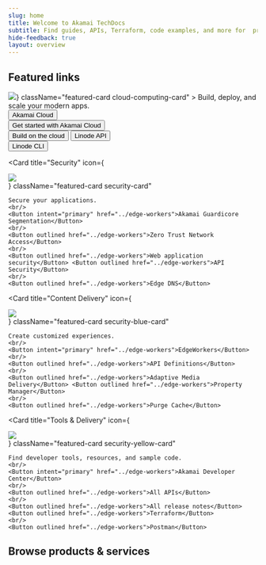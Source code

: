 ```yaml
---
slug: home
title: Welcome to Akamai TechDocs
subtitle: Find guides, APIs, Terraform, code examples, and more for  products and services.
hide-feedback: true
layout: overview
---
```


## Featured links

<CardGroup cols={2}>
  <Card
    title="Cloud Computing"
    icon={<div className="td-icon-bg"><img src="../assets/cloud_computing.svg"/></div>}
    className="featured-card cloud-computing-card"
  >
    Build, deploy, and scale your modern apps.
    <br/>
    <Button intent="primary" href="../edge-workers" >Akamai Cloud</Button>
    <br/>
    <Button outlined href="../edge-workers">Get started with Akamai Cloud</Button>
    <br/>
    <Button outlined href="../edge-workers">Build on the cloud</Button> <Button outlined href="../edge-workers">Linode API</Button>
    <br/>
    <Button outlined href="../edge-workers">Linode CLI</Button>
  </Card>
  
  <Card
    title="Security"
    icon={<div className="td-icon-bg"><img src="../assets/security.svg"/></div>}
    className="featured-card security-card"
  >
    Secure your applications.
    <br/>
    <Button intent="primary" href="../edge-workers">Akamai Guardicore Segmentation</Button>
    <br/>
    <Button outlined href="../edge-workers">Zero Trust Network Access</Button>
    <br/>
    <Button outlined href="../edge-workers">Web application security</Button> <Button outlined href="../edge-workers">API Security</Button>
    <br/>
    <Button outlined href="../edge-workers">Edge DNS</Button>
  </Card>
  
  <Card
    title="Content Delivery"
    icon={<div className="td-icon-bg"><img src="../assets/content-delivery.svg"/></div>}
    className="featured-card security-blue-card"
  >
    Create customized experiences.
    <br/>
    <Button intent="primary" href="../edge-workers">EdgeWorkers</Button>
    <br/>
    <Button outlined href="../edge-workers">API Definitions</Button>
    <br/>
    <Button outlined href="../edge-workers">Adaptive Media Delivery</Button> <Button outlined href="../edge-workers">Property Manager</Button>
    <br/>
    <Button outlined href="../edge-workers">Purge Cache</Button>
  </Card>
  
  <Card
    title="Tools & Delivery"
    icon={<div className="td-icon-bg"><img src="../assets/tools&delivery.svg"/></div>} 
    className="featured-card security-yellow-card"
  >
    Find developer tools, resources, and sample code.
    <br/>
    <Button intent="primary" href="../edge-workers">Akamai Developer Center</Button>
    <br/>
    <Button outlined href="../edge-workers">All APIs</Button>
    <br/>
    <Button outlined href="../edge-workers">All release notes</Button> <Button outlined href="../edge-workers">Terraform</Button>
    <br/>
    <Button outlined href="../edge-workers">Postman</Button>
  </Card>
</CardGroup>

## Browse products & services

<div id="fern-filter-component"></div>